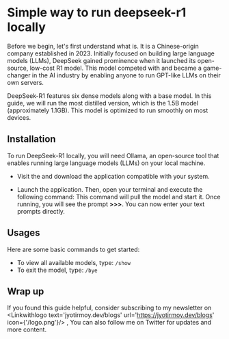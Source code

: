 
# Simple way to run deepseek-r1 locally

Before we begin, let's first understand what <Linkwithlogo text='DeepSeek' url='https://www.deepseek.com' icon={{icon:deepseek}}/> is. It is a Chinese-origin company established in 2023. Initially focused on building large language models (LLMs), DeepSeek gained prominence when it launched its open-source, low-cost R1 model. This model competed with <Linkwithlogo text='OpenAI-o1' url='https://www.openai.com' icon={{icon:AiOutlineOpenAI}}/> and became a game-changer in the AI industry by enabling anyone to run GPT-like LLMs on their own servers.

DeepSeek-R1 features six dense models along with a base model. In this guide, we will run the most distilled version, which is the 1.5B model (approximately 1.1GB). This model is optimized to run smoothly on most devices.

## Installation

To run DeepSeek-R1 locally, you will need Ollama, an open-source tool that enables running large language models (LLMs) on your local machine.

- Visit the <Linkwithlogo text='Ollama download page ' url='https://ollama.com/download' icon={{icon:SiOllama}}/> and download the application compatible with your system. 

- Launch the application. Then, open your terminal and execute the following command: <CodeCopy code='ollama run deepseek-r1:1.5b'/> This command will pull the model and start it. Once running, you will see the prompt **>>>**. You can now enter your text prompts directly.

## Usages

Here are some basic commands to get started:

- To view all available models, type: `/show`
- To exit the model, type: `/bye`

## Wrap up

If you found this guide helpful, consider subscribing to my newsletter on <Linkwithlogo text='jyotirmoy.dev/blogs' url='https://jyotirmoy.dev/blogs' icon={'/logo.png'}/> ,  You can also follow me on Twitter <Linkwithlogo text='jyotirmoydotdev' url='https://x.com/jyotirmoydotdev' icon={{icon:FaXTwitter}}/> for updates and more content.